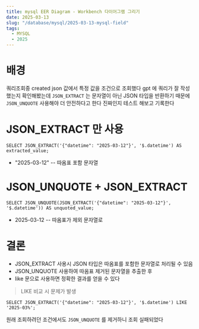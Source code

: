 ```yaml
---
title: mysql EER Diagram - Workbench 다이어그램 그리기
date: 2025-03-13
slug: "/database/mysql/2025-03-13-mysql-field"
tags:
  - MYSQL
  - 2025
---
```


# 배경
쿼리조회중 created json 값에서 특정 값을 조건으로 조회했다
gpt 에 쿼리가 잘 작성했는지 확인해봤는데
`JSON_EXTRACT` 는 문자열이 아닌 JSON 타입을 반환하기 때문에
`JSON_UNQUOTE` 사용해야 더 안전하다고 한다
진짜인지 테스트 해보고 기록한다


# JSON_EXTRACT 만 사용
```
SELECT JSON_EXTRACT('{"datetime": "2025-03-12"}', '$.datetime') AS extracted_value;

```
* "2025-03-12"  -- 따옴표 포함 문자열

# JSON_UNQUOTE + JSON_EXTRACT
```
SELECT JSON_UNQUOTE(JSON_EXTRACT('{"datetime": "2025-03-12"}', '$.datetime')) AS unquoted_value;
```
* 2025-03-12  -- 따옴표가 제외 문자열로


# 결론

* JSON_EXTRACT 사용시 JSON 타입은 따옴표를 포함한 문자열로 처리될 수 있음
* JSON_UNQUOTE 사용하여 따옴표 제거된 문자열을 추출한 후
* like 문으로 사용하면 정확한 결과를 얻을 수 있다

> LIKE 비교 시 문제가 발생

```
SELECT JSON_EXTRACT('{"datetime": "2025-03-12"}', '$.datetime') LIKE '2025-03%';
```

원래 조회하려던 조건에서도 `JSON_UNQUOTE` 를 제거하니 조회 실패되었다
